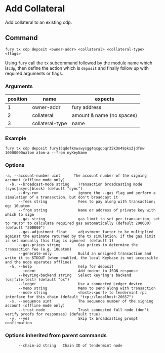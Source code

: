 # Add Collateral

Add collateral to an existing cdp.

## Command

```
fury tx cdp deposit <owner-addr> <collateral> <collateral-type> <flags>
```

Using `fury` call the `tx` subcommand followed by the module name which is`cdp`, then define the action which is `deposit` and finally follow up with required arguments or flags.

### Arguments

| position | name            | expects                   |
| -------- | --------------- | ------------------------- |
| 1        | owner-addr      | fury address              |
| 2        | collateral      | amount & name (no spaces) |
| 3        | collateral-type | name                      |

### Example

```
fury tx cdp deposit fury15qdefkmwswysgg4qxgqpqr35k3m49pkx2jdfnw 10000000uatom atom-a --from myKeyName
```

### Options

```
-a, --account-number uint      The account number of the signing account (offline mode only)
  -b, --broadcast-mode string    Transaction broadcasting mode (sync|async|block) (default "sync")
      --dry-run                  ignore the --gas flag and perform a simulation of a transaction, but don't broadcast it
      --fees string              Fees to pay along with transaction; eg: 10uatom
      --from string              Name or address of private key with which to sign
      --gas string               gas limit to set per-transaction; set to "auto" to calculate required gas automatically (default 200000) (default "200000")
      --gas-adjustment float     adjustment factor to be multiplied against the estimate returned by the tx simulation; if the gas limit is set manually this flag is ignored  (default 1)
      --gas-prices string        Gas prices to determine the transaction fee (e.g. 10uatom)
      --generate-only            Build an unsigned transaction and write it to STDOUT (when enabled, the local Keybase is not accessible and the node operates offline)
  -h, --help                     help for deposit
      --indent                   Add indent to JSON response
      --keyring-backend string   Select keyring's backend (os|file|test) (default "os")
      --ledger                   Use a connected Ledger device
      --memo string              Memo to send along with transaction
      --node string              <host>:<port> to tendermint rpc interface for this chain (default "tcp://localhost:26657")
  -s, --sequence uint            The sequence number of the signing account (offline mode only)
      --trust-node               Trust connected full node (don't verify proofs for responses) (default true)
  -y, --yes                      Skip tx broadcasting prompt confirmation
```

### Options inherited from parent commands

```
      --chain-id string   Chain ID of tendermint node
```
